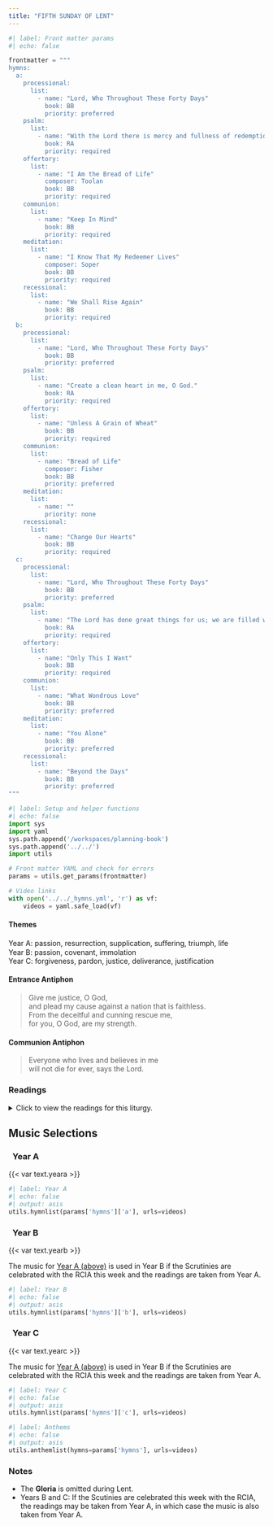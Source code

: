 ```yaml
---
title: "FIFTH SUNDAY OF LENT"
---
```


```python
#| label: Front matter params
#| echo: false

frontmatter = """
hymns:
  a:
    processional:
      list:
        - name: "Lord, Who Throughout These Forty Days"
          book: BB
          priority: preferred
    psalm:
      list:
        - name: "With the Lord there is mercy and fullness of redemption."
          book: RA
          priority: required
    offertory:
      list:
        - name: "I Am the Bread of Life"
          composer: Toolan
          book: BB
          priority: required
    communion:
      list:
        - name: "Keep In Mind"
          book: BB
          priority: required
    meditation:
      list:
        - name: "I Know That My Redeemer Lives"
          composer: Soper
          book: BB
          priority: required
    recessional:
      list:
        - name: "We Shall Rise Again"
          book: BB
          priority: required
  b:
    processional:
      list:
        - name: "Lord, Who Throughout These Forty Days"
          book: BB
          priority: preferred
    psalm:
      list:
        - name: "Create a clean heart in me, O God."
          book: RA
          priority: required
    offertory:
      list:
        - name: "Unless A Grain of Wheat"
          book: BB
          priority: required
    communion:
      list:
        - name: "Bread of Life"
          composer: Fisher
          book: BB
          priority: preferred
    meditation:
      list:
        - name: ""
          priority: none
    recessional:
      list:
        - name: "Change Our Hearts"
          book: BB
          priority: required
  c:
    processional:
      list:
        - name: "Lord, Who Throughout These Forty Days"
          book: BB
          priority: preferred
    psalm:
      list:
        - name: "The Lord has done great things for us; we are filled with joy."
          book: RA
          priority: required
    offertory:
      list:
        - name: "Only This I Want"
          book: BB
          priority: required
    communion:
      list:
        - name: "What Wondrous Love"
          book: BB
          priority: preferred
    meditation:
      list:
        - name: "You Alone"
          book: BB
          priority: preferred
    recessional:
      list:
        - name: "Beyond the Days"
          book: BB
          priority: preferred
"""
```

```python
#| label: Setup and helper functions
#| echo: false
import sys
import yaml
sys.path.append('/workspaces/planning-book')
sys.path.append('../../')
import utils

# Front matter YAML and check for errors
params = utils.get_params(frontmatter)

# Video links
with open('../../_hymns.yml', 'r') as vf:
    videos = yaml.safe_load(vf)
```

:::  {.red}
#### **Themes**
:::

[Year A:]{.red} passion, resurrection, supplication, suﬀering,
triumph, life  
[Year B:]{.red} passion, covenant, immolation  
[Year C:]{.red} forgiveness, pardon, justice, deliverance, justification

:::  {.red}
#### **Entrance Antiphon**
:::

> Give me justice, O God,  
> and plead my cause against a nation that is faithless.  
> From the deceitful and cunning rescue me,  
> for you, O God, are my strength.

:::  {.red}
#### **Communion Antiphon**
:::

> Everyone who lives and believes in me  
> will not die for ever, says the Lord.

:::: {.content-visible when-format="html"}
::: {.red}
### Readings
:::

<details>
  <summary>Click to view the readings for this liturgy.</summary>

::: {.titlered}
### &nbsp; Year A
:::

::: {.red}
#### First Reading [Ezekiel 37:12-14]{style="float:right" .small}
:::

Thus says the Lord GOD:  
O my people, I will open your graves  
and have you rise from them,  
and bring you back to the land of Israel.  
Then you shall know that I am the LORD,  
when I open your graves and have you rise from them,  
O my people!  
I will put my spirit in you that you may live,  
and I will settle you upon your land;  
thus you shall know that I am the LORD.  
I have promised, and I will do it, says the LORD.  

***

::: {.red}
#### Responsorial Psalm [Psalm 130:1-2, 3-4, 5-6, 7-8]{style="float:right" .small}
:::

**[℟.]{.red}** **With the Lord there is mercy and fullness of redemption.**  

Out of the depths I cry to you, O LORD;  
&emsp; LORD, hear my voice!  
Let your ears be attentive  
&emsp; to my voice in supplication. **[℟.]{.red}**  

If you, O LORD, mark iniquities,  
&emsp; LORD, who can stand?  
But with you is forgiveness,  
&emsp; that you may be revered. **[℟.]{.red}**  

I trust in the LORD;  
&emsp; my soul trusts in his word.  
More than sentinels wait for the dawn,  
&emsp; let Israel wait for the LORD. **[℟.]{.red}**  

For with the LORD is kindness  
&emsp; and with him is plenteous redemption;  
And he will redeem Israel  
&emsp; from all their iniquities. **[℟.]{.red}**  

***

::: {.red}
#### Second Reading [Romans 8:8-11]{style="float:right" .small}
:::

Brothers and sisters:  
Those who are in the flesh cannot please God.  
But you are not in the flesh;  
on the contrary, you are in the spirit,  
if only the Spirit of God dwells in you.  
Whoever does not have the Spirit of Christ does not belong to him.  
But if Christ is in you,  
although the body is dead because of sin,  
the spirit is alive because of righteousness.  
If the Spirit of the one who raised Jesus from the dead dwells in you,  
the one who raised Christ from the dead  
will give life to your mortal bodies also,  
through his Spirit dwelling in you.  

***

::: {.red}
#### Gospel Acclamation [John 11:25a, 26]{style="float:right" .small}
:::

**[℟.]{.red}** **Praise to you, Lord Jesus Christ, king of endless glory.**  
I am the resurrection and the life, says the Lord;  
whoever believes in me, even if he dies, will never die. **[℟.]{.red}**

***

::: {.red}
#### Gospel [John 11:1-45 or 11:3-7, 17, 20-27, 33b-45]{style="float:right" .small}
:::

Now a man was ill, Lazarus from Bethany,  
the village of Mary and her sister Martha.  
Mary was the one who had anointed the Lord with perfumed oil  
and dried his feet with her hair;  
it was her brother Lazarus who was ill.  
So the sisters sent word to him saying,  
“Master, the one you love is ill.”  
When Jesus heard this he said,  
“This illness is not to end in death,  
but is for the glory of God,  
that the Son of God may be glorified through it.”  
Now Jesus loved Martha and her sister and Lazarus.  
So when he heard that he was ill,  
he remained for two days in the place where he was.  
Then after this he said to his disciples,  
“Let us go back to Judea.”  
The disciples said to him,  
“Rabbi, the Jews were just trying to stone you,  
and you want to go back there?”  
Jesus answered,  
“Are there not twelve hours in a day?  
If one walks during the day, he does not stumble,  
because he sees the light of this world.  
But if one walks at night, he stumbles,  
because the light is not in him.”  
He said this, and then told them,  
“Our friend Lazarus is asleep,  
but I am going to awaken him.”  
So the disciples said to him,  
“Master, if he is asleep, he will be saved.”  
But Jesus was talking about his death,  
while they thought that he meant ordinary sleep.  
So then Jesus said to them clearly,  
“Lazarus has died.  
And I am glad for you that I was not there,  
that you may believe.  
Let us go to him.”  
So Thomas, called Didymus, said to his fellow disciples,  
“Let us also go to die with him.”  

When Jesus arrived, he found that Lazarus  
had already been in the tomb for four days.  
Now Bethany was near Jerusalem, only about two miles away.  
And many of the Jews had come to Martha and Mary  
to comfort them about their brother.  
When Martha heard that Jesus was coming,  
she went to meet him;  
but Mary sat at home.  
Martha said to Jesus,  
“Lord, if you had been here,  
my brother would not have died.  
But even now I know that whatever you ask of God,  
God will give you.”  
Jesus said to her,  
“Your brother will rise.”  
Martha said to him,  
“I know he will rise,  
in the resurrection on the last day.”  
Jesus told her,  
“I am the resurrection and the life;  
whoever believes in me, even if he dies, will live,  
and everyone who lives and believes in me will never die.  
Do you believe this?”  
She said to him, “Yes, Lord.  
I have come to believe that you are the Christ, the Son of God,  
the one who is coming into the world.”  

When she had said this,  
she went and called her sister Mary secretly, saying,  
“The teacher is here and is asking for you.”  
As soon as she heard this,  
she rose quickly and went to him.  
For Jesus had not yet come into the village,  
but was still where Martha had met him.  
So when the Jews who were with her in the house comforting her  
saw Mary get up quickly and go out,  
they followed her,  
presuming that she was going to the tomb to weep there.  
When Mary came to where Jesus was and saw him,  
she fell at his feet and said to him,  
“Lord, if you had been here,  
my brother would not have died.”  
When Jesus saw her weeping and the Jews who had come with her weeping,  
he became perturbed and deeply troubled, and said,  
“Where have you laid him?”  
They said to him, “Sir, come and see.”  
And Jesus wept.  
So the Jews said, “See how he loved him.”  
But some of them said,  
“Could not the one who opened the eyes of the blind man  
have done something so that this man would not have died?”  

So Jesus, perturbed again, came to the tomb.  
It was a cave, and a stone lay across it.  
Jesus said, “Take away the stone.”  
Martha, the dead man’s sister, said to him,  
“Lord, by now there will be a stench;  
he has been dead for four days.”  
Jesus said to her,  
“Did I not tell you that if you believe  
you will see the glory of God?”  
So they took away the stone.  
And Jesus raised his eyes and said,  
“Father, I thank you for hearing me.  
I know that you always hear me;  
but because of the crowd here I have said this,  
that they may believe that you sent me.”  
And when he had said this,  
He cried out in a loud voice,  
“Lazarus, come out!”  
The dead man came out,  
tied hand and foot with burial bands,  
and his face was wrapped in a cloth.  
So Jesus said to them,  
“Untie him and let him go.”  

Now many of the Jews who had come to Mary  
and seen what he had done began to believe in him.  

[Or:]{.red}  

The sisters of Lazarus sent word to Jesus, saying,  
“Master, the one you love is ill.”  
When Jesus heard this he said,  
“This illness is not to end in death,  
but is for the glory of God,  
that the Son of God may be glorified through it.”  
Now Jesus loved Martha and her sister and Lazarus.  
So when he heard that he was ill,  
he remained for two days in the place where he was.  
Then after this he said to his disciples,  
"Let us go back to Judea.”  

When Jesus arrived, he found that Lazarus  
had already been in the tomb for four days.  
When Martha heard that Jesus was coming,  
she went to meet him;  
but Mary sat at home.  
Martha said to Jesus,  
“Lord, if you had been here,  
my brother would not have died.  
But even now I know that whatever you ask of God,  
God will give you.”  
Jesus said to her,  
“Your brother will rise.”  
Martha said,  
“I know he will rise,  
in the resurrection on the last day.”  
Jesus told her,  
“I am the resurrection and the life;  
whoever believes in me, even if he dies, will live,  
and everyone who lives and believes in me will never die.  
Do you believe this?”  
She said to him, “Yes, Lord.  
I have come to believe that you are the Christ, the Son of God,  
the one who is coming into the world.”  

He became perturbed and deeply troubled, and said,  
“Where have you laid him?”  
They said to him, “Sir, come and see.”  
And Jesus wept.  
So the Jews said, “See how he loved him.”  
But some of them said,  
“Could not the one who opened the eyes of the blind man  
have done something so that this man would not have died?”  

So Jesus, perturbed again, came to the tomb.  
It was a cave, and a stone lay across it.  
Jesus said, “Take away the stone.”  
Martha, the dead man’s sister, said to him,  
“Lord, by now there will be a stench;  
he has been dead for four days.”  
Jesus said to her,  
“Did I not tell you that if you believe  
you will see the glory of God?”  
So they took away the stone.  
And Jesus raised his eyes and said,  
“Father, I thank you for hearing me.  
I know that you always hear me;  
but because of the crowd here I have said this,  
that they may believe that you sent me.”  
And when he had said this,  
He cried out in a loud voice,  
“Lazarus, come out!”  
The dead man came out,  
tied hand and foot with burial bands,  
and his face was wrapped in a cloth.  
So Jesus said to them,  
“Untie him and let him go.”  

Now many of the Jews who had come to Mary  
and seen what he had done began to believe in him.

::: {.centered}
{{< var symbols.cross >}} &nbsp; {{< var symbols.cross >}} &nbsp; {{< var symbols.cross >}}
:::

::: {.titlered}
### &nbsp; Year B
:::

::: {.red}
[If the Scrutinies are celebrated with the RCIA this week, the readings are taken from [Year A above](#year-a).]{.red}

#### First Reading [Jeremiah 31:31-34]{style="float:right" .small}
:::

The days are coming, says the LORD,  
when I will make a new covenant with the house of Israel  
and the house of Judah.  
It will not be like the covenant I made with their fathers  
the day I took them by the hand  
to lead them forth from the land of Egypt;  
for they broke my covenant,  
and I had to show myself their master, says the LORD.  
But this is the covenant that I will make  
with the house of Israel after those days, says the LORD.  
I will place my law within them and write it upon their hearts;  
I will be their God, and they shall be my people.  
No longer will they have need to teach their friends and relatives  
how to know the LORD.  
All, from least to greatest, shall know me, says the LORD,  
for I will forgive their evildoing and remember their sin no more.  

***

::: {.red}
#### Responsorial Psalm [Psalm 51:3-4, 12-13, 14-15]{style="float:right" .small}
:::

**[℟.]{.red}** **Create a clean heart in me, O God.**  

Have mercy on me, O God, in your goodness;  
&emsp; in the greatness of your compassion wipe out my offense.  
Thoroughly wash me from my guilt  
&emsp; and of my sin cleanse me. **[℟.]{.red}**  

A clean heart create for me, O God,  
&emsp; and a steadfast spirit renew within me.  
Cast me not out from your presence,  
&emsp; and your Holy Spirit take not from me. **[℟.]{.red}**  

Give me back the joy of your salvation,  
&emsp; and a willing spirit sustain in me.  
I will teach transgressors your ways,  
&emsp; and sinners shall return to you. **[℟.]{.red}**  

***

::: {.red}
#### Second Reading [Hebrews 5:7-9]{style="float:right" .small}
:::

In the days when Christ Jesus was in the flesh,  
he offered prayers and supplications with loud cries and tears  
to the one who was able to save him from death,  
and he was heard because of his reverence.  
Son though he was, he learned obedience from what he suffered;  
and when he was made perfect,  
he became the source of eternal salvation for all who obey him.  

***

::: {.red}
#### Gospel Acclamation [John 12:26]{style="float:right" .small}
:::

**[℟.]{.red}** **Praise to you, Lord Jesus Christ, king of endless glory.**  
Whoever serves me must follow me, says the Lord;  
and where I am, there also will my servant be. **[℟.]{.red}**  

***

::: {.red}
#### Gospel [Jn 12:20-33]{style="float:right" .small}
:::

Some Greeks who had come to worship at the Passover Feast  
came to Philip, who was from Bethsaida in Galilee,  
and asked him, “Sir, we would like to see Jesus.”  
Philip went and told Andrew;  
then Andrew and Philip went and told Jesus.  
Jesus answered them,  
“The hour has come for the Son of Man to be glorified.  
Amen, amen, I say to you,  
unless a grain of wheat falls to the ground and dies,  
it remains just a grain of wheat;  
but if it dies, it produces much fruit.  
Whoever loves his life loses it,  
and whoever hates his life in this world  
will preserve it for eternal life.  
Whoever serves me must follow me,  
and where I am, there also will my servant be.  
The Father will honor whoever serves me.  

“I am troubled now.  Yet what should I say?  
‘Father, save me from this hour’?  
But it was for this purpose that I came to this hour.  
Father, glorify your name.”  
Then a voice came from heaven,  
“I have glorified it and will glorify it again.”  
The crowd there heard it and said it was thunder;  
but others said, “An angel has spoken to him.”  
Jesus answered and said,  
“This voice did not come for my sake but for yours.  
Now is the time of judgment on this world;  
now the ruler of this world will be driven out.  
And when I am lifted up from the earth,  
I will draw everyone to myself.”  
He said this indicating the kind of death he would die.  

::: {.centered}
{{< var symbols.cross >}} &nbsp; {{< var symbols.cross >}} &nbsp; {{< var symbols.cross >}}
:::

::: {.titlered}
### &nbsp; Year C
:::

::: {.red}
[If the Scrutinies are celebrated with the RCIA this week, the readings are taken from [Year A above](#year-a).]{.red}

#### First Reading [Isaiah 43:16-21]{style="float:right" .small}
:::

Thus says the LORD,  
&emsp; who opens a way in the sea  
&emsp; and a path in the mighty waters,  
who leads out chariots and horsemen,  
&emsp; a powerful army,  
till they lie prostrate together, never to rise,  
&emsp; snuffed out and quenched like a wick.  
Remember not the events of the past,  
&emsp; the things of long ago consider not;  
see, I am doing something new!  
&emsp; Now it springs forth, do you not perceive it?  
In the desert I make a way,  
&emsp; in the wasteland, rivers.  
Wild beasts honor me,  
&emsp; jackals and ostriches,  
for I put water in the desert  
&emsp; and rivers in the wasteland  
&emsp; for my chosen people to drink,  
the people whom I formed for myself,  
&emsp; that they might announce my praise.  

***

::: {.red}
#### Responsorial Psalm [Psalm 126:1-2, 2-3, 4-5, 6]{style="float:right" .small}
:::

**[℟.]{.red}** **The Lord has done great things for us; we are filled with joy.**  

When the LORD brought back the captives of Zion,  
&emsp; we were like men dreaming.  
Then our mouth was filled with laughter,  
&emsp; and our tongue with rejoicing. **[℟.]{.red}**  

Then they said among the nations,  
&emsp; “The LORD has done great things for them.”  
The LORD has done great things for us;  
&emsp; we are glad indeed. **[℟.]{.red}**  

Restore our fortunes, O LORD,  
&emsp; like the torrents in the southern desert.  
Those that sow in tears  
&emsp; shall reap rejoicing. **[℟.]{.red}**  

Although they go forth weeping,  
&emsp; carrying the seed to be sown,  
They shall come back rejoicing,  
&emsp; carrying their sheaves. **[℟.]{.red}**  

***

::: {.red}
#### Second Reading [Philippians 3:8-14]{style="float:right" .small}
:::

Brothers and sisters:  
I consider everything as a loss  
because of the supreme good of knowing Christ Jesus my Lord.  
For his sake I have accepted the loss of all things  
and I consider them so much rubbish,  
that I may gain Christ and be found in him,  
not having any righteousness of my own based on the law  
but that which comes through faith in Christ,  
the righteousness from God,  
depending on faith to know him and the power of his resurrection  
and the sharing of his sufferings by being conformed to his death,  
if somehow I may attain the resurrection from the dead.  

It is not that I have already taken hold of it  
or have already attained perfect maturity,  
but I continue my pursuit in hope that I may possess it,  
since I have indeed been taken possession of by Christ Jesus.  
Brothers and sisters, I for my part  
do not consider myself to have taken possession.  
Just one thing: forgetting what lies behind  
but straining forward to what lies ahead,  
I continue my pursuit toward the goal,  
the prize of God’s upward calling, in Christ Jesus.  

***

::: {.red}
#### Gospel Acclamation [Joel 2:12-13]{style="float:right" .small}
:::

**[℟.]{.red}** **Praise to you, Lord Jesus Christ, king of endless glory.**  
Even now, says the Lord,  
return to me with your whole heart;  
for I am gracious and merciful. **[℟.]{.red}** 

***

::: {.red}
#### Gospel [John 8:1-11]{style="float:right" .small}
:::

Jesus went to the Mount of Olives.  
But early in the morning he arrived again in the temple area,  
and all the people started coming to him,  
and he sat down and taught them.  
Then the scribes and the Pharisees brought a woman  
who had been caught in adultery  
and made her stand in the middle.  
They said to him,  
“Teacher, this woman was caught  
in the very act of committing adultery.  
Now in the law, Moses commanded us to stone such women.  
So what do you say?”  
They said this to test him,  
so that they could have some charge to bring against him.  
Jesus bent down and began to write on the ground with his finger.  
But when they continued asking him,  
he straightened up and said to them,  
“Let the one among you who is without sin  
be the first to throw a stone at her.”  
Again he bent down and wrote on the ground.  
And in response, they went away one by one,  
beginning with the elders.  
So he was left alone with the woman before him.  
Then Jesus straightened up and said to her,  
“Woman, where are they?  
Has no one condemned you?”  
She replied, “No one, sir.”  
Then Jesus said, “Neither do I condemn you.  
Go, and from now on do not sin any more.”  

::: {.centered}
{{< var symbols.cross >}} &nbsp; {{< var symbols.cross >}} &nbsp; {{< var symbols.cross >}}
:::

</details>
::::

::: {.red}
## Music Selections
:::

::: {.titlered}
### &nbsp; Year A
:::
{{< var text.yeara >}}

```python
#| label: Year A
#| echo: false
#| output: asis
utils.hymnlist(params['hymns']['a'], urls=videos)
```

::: {.titlered}
### &nbsp; Year B
:::
{{< var text.yearb >}}

[The music for [Year A (above)](#year-a-1) is used in Year B if the Scrutinies are celebrated with the RCIA this week and the readings are taken from Year A.]{.red}

```python
#| label: Year B
#| echo: false
#| output: asis
utils.hymnlist(params['hymns']['b'], urls=videos)
```

::: {.titlered}
### &nbsp; Year C
:::
{{< var text.yearc >}}

[The music for [Year A (above)](#year-a-1) is used in Year B if the Scrutinies are celebrated with the RCIA this week and the readings are taken from Year A.]{.red}

```python
#| label: Year C
#| echo: false
#| output: asis
utils.hymnlist(params['hymns']['c'], urls=videos)
```


```python
#| label: Anthems
#| echo: false
#| output: asis
utils.anthemlist(hymns=params['hymns'], urls=videos)
```

::: {.red}
### Notes
:::

* The **Gloria** is omitted during Lent.
* [Years B and C:]{.red} If the Scutinies are celebrated this week with the RCIA, the readings may be taken from Year A, in which case the music is also taken from Year A.